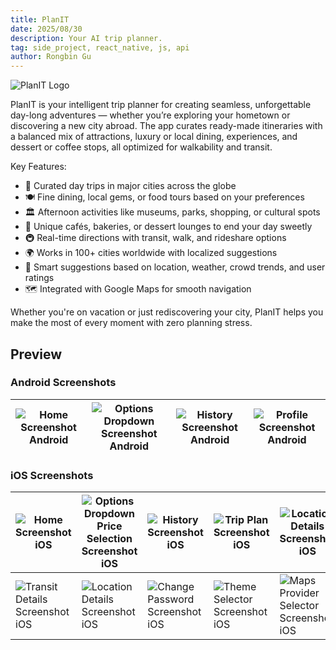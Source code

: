 ```yaml
---
title: PlanIT
date: 2025/08/30
description: Your AI trip planner.
tag: side_project, react_native, js, api
author: Rongbin Gu
---
```



<Readingtime context="https://rongbin99.github.io/posts/planit" />

![PlanIT Logo](/images/planit/planit_logo.png)

PlanIT is your intelligent trip planner for creating seamless, unforgettable day-long adventures — whether you’re exploring your hometown or discovering a new city abroad. The app curates ready-made itineraries with a balanced mix of attractions, luxury or local dining, experiences, and dessert or coffee stops, all optimized for walkability and transit.

Key Features:

- 🎯 Curated day trips in major cities across the globe
- 🍽️ Fine dining, local gems, or food tours based on your preferences
- 🏛️ Afternoon activities like museums, parks, shopping, or cultural spots
- 🍰 Unique cafés, bakeries, or dessert lounges to end your day sweetly
- 🚇 Real-time directions with transit, walk, and rideshare options
- 🌍 Works in 100+ cities worldwide with localized suggestions
- 🤖 Smart suggestions based on location, weather, crowd trends, and user ratings
- 🗺️ Integrated with Google Maps for smooth navigation

Whether you're on vacation or just rediscovering your city, PlanIT helps you make the most of every moment with zero planning stress.

## Preview

### Android Screenshots

| ![Home Screenshot Android](/images/planit/Screenshot_1754568740.png) | ![Options Dropdown Screenshot Android](/images/planit/Screenshot_1754568745.png) | ![History Screenshot Android](/images/planit/Screenshot_1754568751.png) | ![Profile Screenshot Android](/images/planit/Screenshot_1756535786.png) |
| ---- | ---- | ---- | ---- |

### iOS Screenshots

| ![Home Screenshot iOS](/images/planit/Simulator%20Screenshot%20-%20iPhone%2016%20Pro%20Max%20-%202025-08-30%20at%2004.28.55.png) | ![Options Dropdown Price Selection Screenshot iOS](/images/planit/Simulator%20Screenshot%20-%20iPhone%2016%20Pro%20Max%20-%202025-08-30%20at%2004.29.10.png) | ![History Screenshot iOS](/images/planit/Simulator%20Screenshot%20-%20iPhone%2016%20Pro%20Max%20-%202025-08-30%20at%2004.29.18.png) | ![Trip Plan Screenshot iOS](/images/planit/Simulator%20Screenshot%20-%20iPhone%2016%20Pro%20Max%20-%202025-08-30%20at%2004.29.24.png) | ![Location Details Screenshot iOS](/images/planit/Simulator%20Screenshot%20-%20iPhone%2016%20Pro%20Max%20-%202025-08-30%20at%2004.29.36.png) | 
| ---- | ---- | ---- | ---- | ---- |
| ![Transit Details Screenshot iOS](/images/planit/Simulator%20Screenshot%20-%20iPhone%2016%20Pro%20Max%20-%202025-08-30%20at%2004.29.46.png) | ![Location Details Screenshot iOS](/images/planit/Simulator%20Screenshot%20-%20iPhone%2016%20Pro%20Max%20-%202025-08-30%20at%2004.29.58.png) | ![Change Password Screenshot iOS](/images/planit/Simulator%20Screenshot%20-%20iPhone%2016%20Pro%20Max%20-%202025-08-30%20at%2004.30.10.png) | ![Theme Selector Screenshot iOS](/images/planit/Simulator%20Screenshot%20-%20iPhone%2016%20Pro%20Max%20-%202025-08-30%20at%2004.30.18.png) | ![Maps Provider Selector Screenshot iOS](/images/planit/Simulator%20Screenshot%20-%20iPhone%2016%20Pro%20Max%20-%202025-08-30%20at%2004.30.24.png) | 
